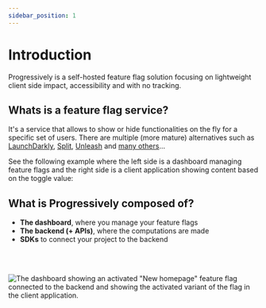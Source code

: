 ```yaml
---
sidebar_position: 1
---
```



# Introduction

Progressively is a self-hosted feature flag solution focusing on lightweight client side impact, accessibility and with no tracking.

## Whats is a feature flag service?

It's a service that allows to show or hide functionalities on the fly for a specific set of users. There are multiple (more mature) alternatives such as [LaunchDarkly](https://launchdarkly.com/), [Split](https://www.split.io/), [Unleash](https://www.getunleash.io/) and [many others](https://devcycle.com/blog/best-feature-flags-of-2022)...

See the following example where the left side is a dashboard managing feature flags and the right side is a client application showing content based on the toggle value:

<ExampleFeatureFlag />



## What is Progressively composed of?

- **The dashboard**, where you manage your feature flags
- **The backend (+ APIs)**, where the computations are made
- **SDKs** to connect your project to the backend

<br/>
<br/>

![The dashboard showing an activated "New homepage" feature flag connected to the backend and showing the activated variant of the flag in the client application.](/img/progressively-stack.svg)


